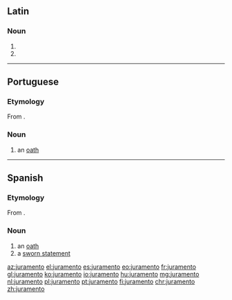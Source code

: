 {{also|Juramento}}
==Latin==

===Noun===
{{la-noun-form|jūrāmentō}}

# {{inflection of|jūrāmentum||dat|s|lang=la}}
# {{inflection of|jūrāmentum||abl|s|lang=la}}

----

==Portuguese==

===Etymology===
From {{etyl|la|pt}} {{m|la|iūrāmentum||oath}}.

===Noun===
{{pt-noun|m|s}}

# an [[oath]]

----

==Spanish==

===Etymology===
From {{etyl|la|es}} {{m|la|iūrāmentum||oath}}.

===Noun===
{{es-noun|m}}

# an [[oath]]
# a [[sworn statement]]

[[az:juramento]]
[[el:juramento]]
[[es:juramento]]
[[eo:juramento]]
[[fr:juramento]]
[[gl:juramento]]
[[ko:juramento]]
[[io:juramento]]
[[hu:juramento]]
[[mg:juramento]]
[[nl:juramento]]
[[pl:juramento]]
[[pt:juramento]]
[[fi:juramento]]
[[chr:juramento]]
[[zh:juramento]]